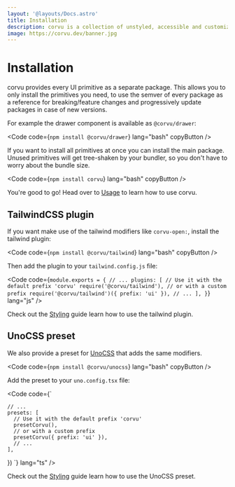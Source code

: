 ```yaml
---
layout: '@layouts/Docs.astro'
title: Installation
description: corvu is a collection of unstyled, accessible and customizable UI primitives for SolidJS
image: https://corvu.dev/banner.jpg
---
```


# Installation
corvu provides every UI primitive as a separate package. This allows you to only install the primitives you need, to use the semver of every package as a reference for breaking/feature changes and progressively update packages in case of new versions.

For example the drawer component is available as `@corvu/drawer`:

<Code code={`
  npm install @corvu/drawer
`} lang="bash" copyButton />

If you want to install all primitives at once you can install the main package. Unused primitives will get tree-shaken by your bundler, so you don't have to worry about the bundle size.

<Code code={`
  npm install corvu
`} lang="bash" copyButton />

You're good to go! Head over to [Usage](/docs/state/) to learn how to use corvu.

## TailwindCSS plugin
If you want make use of the tailwind modifiers like `corvu-open:`, install the tailwind plugin:

<Code code={`
  npm install @corvu/tailwind
`} lang="bash" copyButton />

Then add the plugin to your `tailwind.config.js` file:

<Code code={`
  module.exports = {
    // ...
    plugins: [
      // Use it with the default prefix 'corvu'
      require('@corvu/tailwind'),
      // or with a custom prefix
      require('@corvu/tailwind')({ prefix: 'ui' }),
      // ...
    ],
  }
`} lang="js" />

Check out the [Styling](/docs/styling/) guide learn how to use the tailwind plugin.

## UnoCSS preset
We also provide a preset for [UnoCSS](https://unocss.dev/) that adds the same modifiers.

<Code code={`
  npm install @corvu/unocss
`} lang="bash" copyButton />

Add the preset to your `uno.config.tsx` file:

<Code code={`

    // ...
    presets: [
      // Use it with the default prefix 'corvu'
      presetCorvu(),
      // or with a custom prefix
      presetCorvu({ prefix: 'ui' }),
      // ...
    ],
  })
`} lang="ts" />

Check out the [Styling](/docs/styling/) guide learn how to use the UnoCSS preset.

